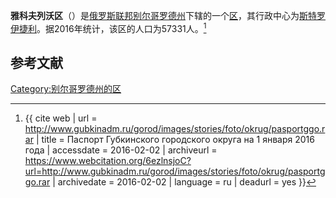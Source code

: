 {{Infobox Settlement
| official_name = 雅科夫列沃区
| native_name = Яковлевский район
| image_flag = Flag of Yakovlevsky rayon.svg
| image_shield = Coat of Arms Yakovlevo.svg
| image_map = Location Of Yakovlevsky District (Belgorod Oblast).svg 
| settlement_type = [[区_(苏联)|区]]
| subdivision_type = [[国家|国家]]
| subdivision_type1 = [[州_(俄罗斯)|州]]
| subdivision_name = {{RUS}}
| subdivision_name1 = [[别尔哥罗德州|别尔哥罗德州]]
| seat_type = 行政中心
| seat = [[斯特罗伊捷利|斯特罗伊捷利]]
| population_as_of=2016
| population_footnotes = <ref name=stat />
| population_total = 57331
| timezone = [[莫斯科时间|MSK]]
| utc_offset = +3
}}
'''雅科夫列沃区'''（{{lang-ru|Яковлевский район}}）是[[俄罗斯联邦|俄罗斯联邦]][[别尔哥罗德州|别尔哥罗德州]]下辖的一个[[区_(苏联)|区]]，其行政中心为[[斯特罗伊捷利|斯特罗伊捷利]]。据2016年统计，该区的人口为57331人。<ref name=stat>{{ cite web | url = http://www.gubkinadm.ru/gorod/images/stories/foto/okrug/pasportggo.rar | title = Паспорт Губкинского городского округа на 1 января 2016 года | accessdate = 2016-02-02 | archiveurl = https://www.webcitation.org/6ezlnsjoC?url=http://www.gubkinadm.ru/gorod/images/stories/foto/okrug/pasportggo.rar | archivedate = 2016-02-02 | language = ru | deadurl = yes }}</ref>

== 参考文献 ==
{{reflist}}

{{Russia-stub}}

[[Category:别尔哥罗德州的区|Category:别尔哥罗德州的区]]